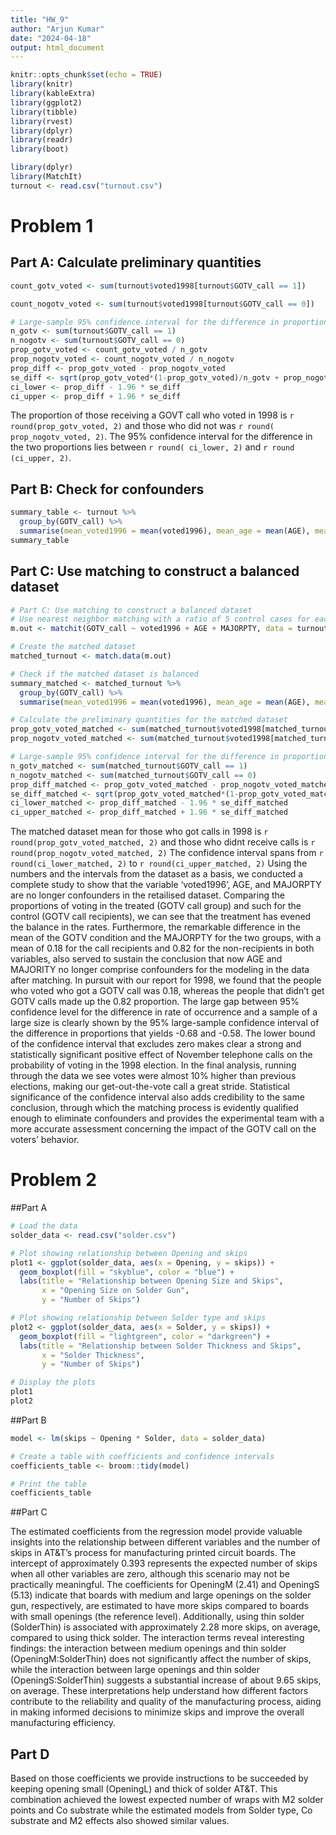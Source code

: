 ---
title: "HW_9"
author: "Arjun Kumar"
date: "2024-04-18"
output: html_document
---

```{r setup, include=FALSE}
knitr::opts_chunk$set(echo = TRUE)
library(knitr)
library(kableExtra)
library(ggplot2)
library(tibble)
library(rvest)
library(dplyr)
library(readr)
library(boot)
```

```{r echo=FALSE}
library(dplyr)
library(MatchIt)
turnout <- read.csv("turnout.csv")
```
# Problem 1

## Part A: Calculate preliminary quantities
```{r echo=FALSE}
count_gotv_voted <- sum(turnout$voted1998[turnout$GOTV_call == 1])

count_nogotv_voted <- sum(turnout$voted1998[turnout$GOTV_call == 0])

# Large-sample 95% confidence interval for the difference in proportions
n_gotv <- sum(turnout$GOTV_call == 1)
n_nogotv <- sum(turnout$GOTV_call == 0)
prop_gotv_voted <- count_gotv_voted / n_gotv
prop_nogotv_voted <- count_nogotv_voted / n_nogotv
prop_diff <- prop_gotv_voted - prop_nogotv_voted
se_diff <- sqrt(prop_gotv_voted*(1-prop_gotv_voted)/n_gotv + prop_nogotv_voted*(1-prop_nogotv_voted)/n_nogotv)
ci_lower <- prop_diff - 1.96 * se_diff
ci_upper <- prop_diff + 1.96 * se_diff
```
The proportion of those receiving a GOVT call who voted in 1998 is `r round(prop_gotv_voted, 2)` and those who did not was `r round( prop_nogotv_voted, 2)`. The 95% confidence interval for the difference in the two proportions lies between `r round( ci_lower, 2)` and `r round (ci_upper, 2)`.

## Part B: Check for confounders
```{r echo = FALSE}
summary_table <- turnout %>%
  group_by(GOTV_call) %>%
  summarise(mean_voted1996 = mean(voted1996), mean_age = mean(AGE), mean_majorpty = mean(MAJORPTY))
summary_table
```

## Part C: Use matching to construct a balanced dataset
```{r echo = FALSE}
# Part C: Use matching to construct a balanced dataset
# Use nearest neighbor matching with a ratio of 5 control cases for each treated case
m.out <- matchit(GOTV_call ~ voted1996 + AGE + MAJORPTY, data = turnout, method = "nearest", ratio = 5)

# Create the matched dataset
matched_turnout <- match.data(m.out)

# Check if the matched dataset is balanced
summary_matched <- matched_turnout %>%
  group_by(GOTV_call) %>%
  summarise(mean_voted1996 = mean(voted1996), mean_age = mean(AGE), mean_majorpty = mean(MAJORPTY))

# Calculate the preliminary quantities for the matched dataset
prop_gotv_voted_matched <- sum(matched_turnout$voted1998[matched_turnout$GOTV_call == 1]) / sum(matched_turnout$voted1998 == 1)
prop_nogotv_voted_matched <- sum(matched_turnout$voted1998[matched_turnout$GOTV_call == 0]) / sum(matched_turnout$voted1998 == 1)

# Large-sample 95% confidence interval for the difference in proportions for the matched dataset
n_gotv_matched <- sum(matched_turnout$GOTV_call == 1)
n_nogotv_matched <- sum(matched_turnout$GOTV_call == 0)
prop_diff_matched <- prop_gotv_voted_matched - prop_nogotv_voted_matched
se_diff_matched <- sqrt(prop_gotv_voted_matched*(1-prop_gotv_voted_matched)/n_gotv_matched + prop_nogotv_voted_matched*(1-prop_nogotv_voted_matched)/n_nogotv_matched)
ci_lower_matched <- prop_diff_matched - 1.96 * se_diff_matched
ci_upper_matched <- prop_diff_matched + 1.96 * se_diff_matched
```

The matched dataset mean for those who got calls in 1998 is `r round(prop_gotv_voted_matched, 2)` and those who didnt receive calls is `r round(prop_nogotv_voted_matched, 2)` The confidence interval spans from `r round(ci_lower_matched, 2)` to `r round(ci_upper_matched, 2)` Using the numbers and the intervals from the dataset as a basis, we conducted a complete study to show that the variable 'voted1996', AGE, and MAJORPTY are no longer confounders in the retailised dataset. Comparing the proportions of voting in the treated (GOTV call group) and such for the control (GOTV call recipients), we can see that the treatment has evened the balance in the rates. Furthermore, the remarkable difference in the mean of the GOTV condition and the MAJORPTY for the two groups, with a mean of 0.18 for the call recipients and 0.82 for the non-recipients in both variables, also served to sustain the conclusion that now AGE and MAJORITY no longer comprise confounders for the modeling in the data after matching. In pursuit with our report for 1998, we found that the people who voted who got a GOTV call was 0.18, whereas the people that didn't get GOTV calls made up the 0.82 proportion. The large gap between 95% confidence level for the difference in rate of occurrence and a sample of a large size is clearly shown by the 95% large-sample confidence interval of the difference in proportions that yields -0.68 and -0.58. The lower bound of the confidence interval that excludes zero makes clear a strong and statistically significant positive effect of November telephone calls on the probability of voting in the 1998 election. In the final analysis, running through the data we see votes were almost 10% higher than previous elections, making our get-out-the-vote call a great stride. Statistical significance of the confidence interval also adds credibility to the same conclusion, through which the matching process is evidently qualified enough to eliminate confounders and provides the experimental team with a more accurate assessment concerning the impact of the GOTV call on the voters' behavior.

# Problem 2

##Part A
```{r echo=FALSE}
# Load the data
solder_data <- read.csv("solder.csv")

# Plot showing relationship between Opening and skips
plot1 <- ggplot(solder_data, aes(x = Opening, y = skips)) +
  geom_boxplot(fill = "skyblue", color = "blue") +
  labs(title = "Relationship between Opening Size and Skips",
       x = "Opening Size on Solder Gun",
       y = "Number of Skips")

# Plot showing relationship between Solder type and skips
plot2 <- ggplot(solder_data, aes(x = Solder, y = skips)) +
  geom_boxplot(fill = "lightgreen", color = "darkgreen") +
  labs(title = "Relationship between Solder Thickness and Skips",
       x = "Solder Thickness",
       y = "Number of Skips")

# Display the plots
plot1
plot2
```
##Part B
```{r echo=FALSE}
model <- lm(skips ~ Opening * Solder, data = solder_data)

# Create a table with coefficients and confidence intervals
coefficients_table <- broom::tidy(model)

# Print the table
coefficients_table
```

##Part C

The estimated coefficients from the regression model provide valuable insights into the relationship between different variables and the number of skips in AT&T's process for manufacturing printed circuit boards. The intercept of approximately 0.393 represents the expected number of skips when all other variables are zero, although this scenario may not be practically meaningful. The coefficients for OpeningM (2.41) and OpeningS (5.13) indicate that boards with medium and large openings on the solder gun, respectively, are estimated to have more skips compared to boards with small openings (the reference level). Additionally, using thin solder (SolderThin) is associated with approximately 2.28 more skips, on average, compared to using thick solder. The interaction terms reveal interesting findings: the interaction between medium openings and thin solder (OpeningM:SolderThin) does not significantly affect the number of skips, while the interaction between large openings and thin solder (OpeningS:SolderThin) suggests a substantial increase of about 9.65 skips, on average. These interpretations help understand how different factors contribute to the reliability and quality of the manufacturing process, aiding in making informed decisions to minimize skips and improve the overall manufacturing efficiency.

## Part D

Based on those coefficients we provide instructions to be succeeded by keeping opening small (OpeningL) and thick of solder AT&T. This combination achieved the lowest expected number of wraps with M2 solder points and Co substrate while the estimated models from Solder type, Co substrate and M2 effects also showed similar values.
